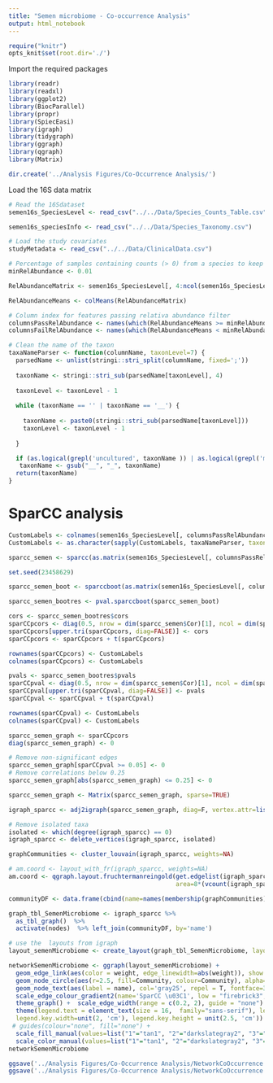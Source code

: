 ```yaml
---
title: "Semen microbiome - Co-occurrence Analysis"
output: html_notebook
---
```


```r
require("knitr")
opts_knit$set(root.dir='./')
```

Import the required packages
```r
library(readr)
library(readxl)
library(ggplot2)
library(BiocParallel)
library(propr)
library(SpiecEasi)
library(igraph)
library(tidygraph)
library(ggraph)
library(qgraph)
library(Matrix)

dir.create('../Analysis Figures/Co-Occurrence Analysis/')
```


Load the  16S data matrix
```r

# Read the 16Sdataset
semen16s_SpeciesLevel <- read_csv("../../Data/Species_Counts_Table.csv")

semen16s_speciesInfo <- read_csv("../../Data/Species_Taxonomy.csv")

# Load the study covariates
studyMetadata <- read_csv("../../Data/ClinicalData.csv")
```


```r
# Percentage of samples containing counts (> 0) from a species to keep
minRelAbundance <- 0.01

RelAbundanceMatrix <- semen16s_SpeciesLevel[, 4:ncol(semen16s_SpeciesLevel)]/rowSums(semen16s_SpeciesLevel[, 4:ncol(semen16s_SpeciesLevel)])

RelAbundanceMeans <- colMeans(RelAbundanceMatrix)

# Column index for features passing relativa abundance filter
columnsPassRelAbundance <- names(which(RelAbundanceMeans >= minRelAbundance))
columnsFailRelAbundance <- names(which(RelAbundanceMeans < minRelAbundance))
```

```r
# Clean the name of the taxon
taxaNameParser <- function(columnName, taxonLevel=7) {
  parsedName <- unlist(stringi::stri_split(columnName, fixed=';'))
  
  taxonName <- stringi::stri_sub(parsedName[taxonLevel], 4)
  
  taxonLevel <- taxonLevel - 1
  
  while (taxonName == '' | taxonName == '__') {
    
    taxonName <- paste0(stringi::stri_sub(parsedName[taxonLevel]))
    taxonLevel <- taxonLevel - 1
    
  }

  if (as.logical(grepl('uncultured', taxonName )) | as.logical(grepl('marine', taxonName )) | as.logical(grepl('unidentified', taxonName))) {    taxonName <- paste0(stringi::stri_sub(parsedName[taxonLevel]), stringi::stri_sub(parsedName[taxonLevel + 1], 2)) }
   taxonName <- gsub("__", "_", taxonName)
  return(taxonName)
}
```

# SparCC analysis
```r
CustomLabels <- colnames(semen16s_SpeciesLevel[, columnsPassRelAbundance])
CustomLabels <- as.character(sapply(CustomLabels, taxaNameParser, taxonLevel=7))

sparcc_semen <- sparcc(as.matrix(semen16s_SpeciesLevel[, columnsPassRelAbundance]))

set.seed(23458629)

sparcc_semen_boot <- sparccboot(as.matrix(semen16s_SpeciesLevel[, columnsPassRelAbundance]), R=10000, ncpus=5)

sparcc_semen_bootres <- pval.sparccboot(sparcc_semen_boot)

cors <- sparcc_semen_bootres$cors
sparCCpcors <- diag(0.5, nrow = dim(sparcc_semen$Cor)[1], ncol = dim(sparcc_semen$Cor)[1])
sparCCpcors[upper.tri(sparCCpcors, diag=FALSE)] <- cors
sparCCpcors <- sparCCpcors + t(sparCCpcors)

rownames(sparCCpcors) <- CustomLabels
colnames(sparCCpcors) <- CustomLabels

pvals <- sparcc_semen_bootres$pvals
sparCCpval <- diag(0.5, nrow = dim(sparcc_semen$Cor)[1], ncol = dim(sparcc_semen$Cor)[1])
sparCCpval[upper.tri(sparCCpval, diag=FALSE)] <- pvals
sparCCpval <- sparCCpval + t(sparCCpval)

rownames(sparCCpval) <- CustomLabels
colnames(sparCCpval) <- CustomLabels

sparcc_semen_graph <- sparCCpcors
diag(sparcc_semen_graph) <- 0

# Remove non-significant edges
sparcc_semen_graph[sparCCpval >= 0.05] <- 0 
# Remove correlations below 0.25
sparcc_semen_graph[abs(sparcc_semen_graph) <= 0.25] <- 0

sparcc_semen_graph <- Matrix(sparcc_semen_graph, sparse=TRUE)

igraph_sparcc <- adj2igraph(sparcc_semen_graph, diag=F, vertex.attr=list(name=CustomLabels))

# Remove isolated taxa
isolated <- which(degree(igraph_sparcc) == 0)
igraph_sparcc <- delete_vertices(igraph_sparcc, isolated)

graphCommunities <- cluster_louvain(igraph_sparcc, weights=NA)

# am.coord <- layout_with_fr(igraph_sparcc, weights=NA)
am.coord <- qgraph.layout.fruchtermanreingold(get.edgelist(igraph_sparcc,names=FALSE), vcount = vcount(igraph_sparcc), 
                                              area=8*(vcount(igraph_sparcc)^2))

communityDF <- data.frame(cbind(name=names(membership(graphCommunities)), Community=as.numeric(membership(graphCommunities))))

graph_tbl_SemenMicrobiome <- igraph_sparcc %>% 
  as_tbl_graph()  %>% 
  activate(nodes)  %>% left_join(communityDF, by='name')

# use the  layouts from igraph
layout_semenMicrobiome <- create_layout(graph_tbl_SemenMicrobiome, layout = 'manual', x=am.coord[, 1], y=am.coord[,2 ])

networkSemenMicrobiome <- ggraph(layout_semenMicrobiome) +
  geom_edge_link(aes(color = weight, edge_linewidth=abs(weight)), show.legend = T, alpha=0.6)  +  
  geom_node_circle(aes(r=2.5, fill=Community, colour=Community), alpha=1) +  
  geom_node_text(aes(label = name), col='gray25', repel = T, fontface=3, size=6) + 
  scale_edge_colour_gradient2(name='SparCC \u03C1', low = "firebrick3", mid = "white", high = "darkgreen", midpoint = 0,  space = "Lab", na.value = "grey50", guide = "edge_colourbar", aesthetics = "edge_colour") + 
  theme_graph() +  scale_edge_width(range = c(0.2, 2), guide = "none") + 
  theme(legend.text = element_text(size = 16,  family="sans-serif"), legend.title=element_text(size=18, family="sans-serif"), 
  legend.key.width=unit(2, 'cm'), legend.key.height = unit(2.5, 'cm')) + 
 # guides(colour="none", fill="none") + 
  scale_fill_manual(values=list("1"="tan1", "2"="darkslategray2", "3"="gold1", "4"="aquamarine2", "5"="orchid2"))  + 
  scale_color_manual(values=list("1"="tan1", "2"="darkslategray2", "3"="gold1", "4"="aquamarine2", "5"="orchid2"))
networkSemenMicrobiome

ggsave('../Analysis Figures/Co-Occurrence Analysis/NetworkCoOccurrence.svg', networkSemenMicrobiome, dpi=300, width=18, height=16)
ggsave('../Analysis Figures/Co-Occurrence Analysis/NetworkCoOccurrence.png', networkSemenMicrobiome, dpi=300, width=18, height=16)
```